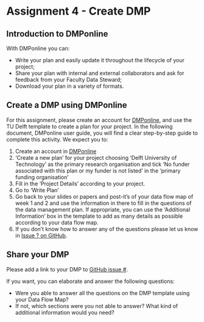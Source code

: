 # Assignment 4 - Create DMP {#DMP}

## Introduction to DMPonline

With DMPonline you can:

*	Write your plan and easily update it throughout the lifecycle of your project;
*	Share your plan with internal and external collaborators and ask for feedback from your Faculty Data Steward;
*	Download your plan in a variety of formats.

## Create a DMP using DMPonline
For this assignment, please create an account for [DMPonline](https://dmponline.tudelft.nl/), and use the TU Delft template to create a plan for your project. 
In the following document, DMPonline user guide, you will find a clear step-by-step guide to complete this activity. We expect you to:

1. Create an account in [DMPonline](https://dmponline.tudelft.nl/)
2. ‘Create a new plan’ for your project choosing ‘Delft University of Technology’ as the primary research organisation
and tick ‘No funder associated with this plan or my funder is not listed’ in the ‘primary funding organisation’
3. Fill in the ‘Project Details’ according to your project.
4. Go to ‘Write Plan’ 
5. Go back to your slides or papers and post-it’s of your data flow map of week 1 and 2 and use the information in there to fill in the questions of the data management plan. If appropriate, you can use the ‘Additional Information’ box in the template to add as many details as possible according to your data flow map.
6. If you don’t know how to answer any of the questions please let us know in [Issue ? on GitHub](link). 

## Share your DMP 
Please add a link to your DMP to [GitHub issue #](link).

If you want, you can elaborate and answer the following questions: 

*	Were you able to answer all the questions on the DMP template using your Data Flow Map? 
*	If not, which sections were you not able to answer? What kind of additional information would you need?


